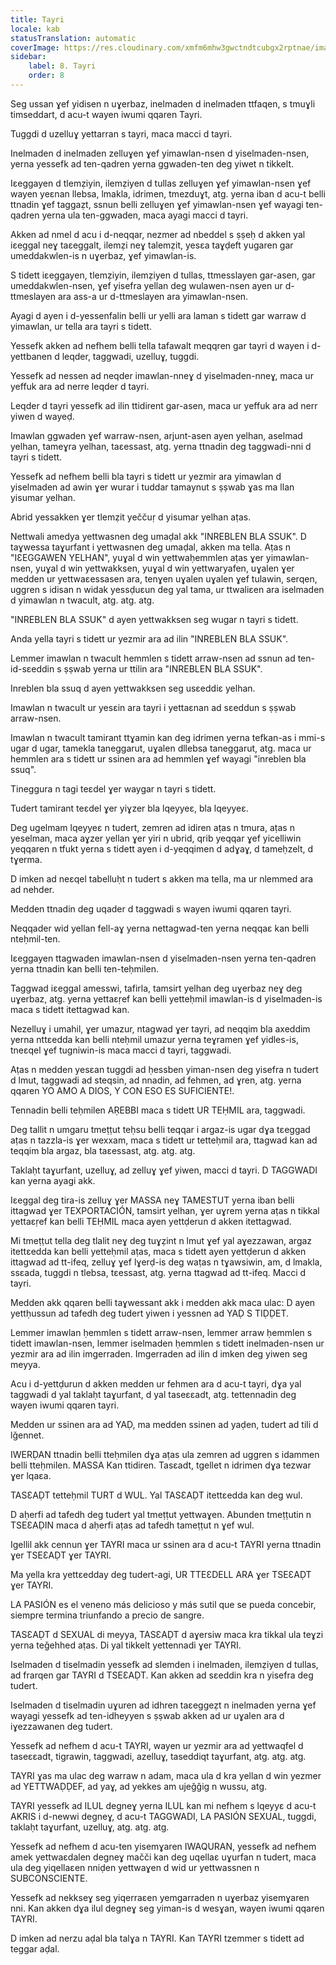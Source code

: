 ```yaml
---
title: Tayri
locale: kab
statusTranslation: automatic
coverImage: https://res.cloudinary.com/xmfm6mhw3gwctndtcubgx2rptnae/image/upload/v1740337243/small_cover_educacion_fundamental_a051170f1c.webp
sidebar:
    label: 8. Tayri
    order: 8
---
```

Seg ussan ɣef yidisen n uɣerbaz, inelmaden d inelmaden ttfaqen, s tmuɣli timseddart, d acu-t wayen iwumi qqaren Tayri.

Tuggdi d uzelluɣ yettarran s tayri, maca macci d tayri.

Inelmaden d inelmaden zelluɣen ɣef yimawlan-nsen d yiselmaden-nsen, yerna yessefk ad ten-qadren yerna ggwaden-ten deg yiwet n tikkelt.

Iɛeggayen d tlemẓiyin, ilemẓiyen d tullas zelluɣen ɣef yimawlan-nsen ɣef wayen yeɛnan llebsa, lmakla, idrimen, tmezduɣt, atg. yerna iban d acu-t belli ttnadin ɣef taggaẓt, ssnun belli zelluɣen ɣef yimawlan-nsen ɣef wayagi ten-qadren yerna ula ten-ggwaden, maca ayagi macci d tayri.

Akken ad nmel d acu i d-neqqar, nezmer ad nbeddel s ṣṣeḥ d akken yal iɛeggal neɣ taɛeggalt, ilemẓi neɣ talemẓit, yesɛa taɣḍeft yugaren gar umeddakwlen-is n uɣerbaz, ɣef yimawlan-is.

S tidett iɛeggayen, tlemẓiyin, ilemẓiyen d tullas, ttmesslayen gar-asen, gar umeddakwlen-nsen, ɣef yisefra yellan deg wulawen-nsen ayen ur d-ttmeslayen ara ass-a ur d-ttmeslayen ara yimawlan-nsen.

Ayagi d ayen i d-yessenfalin belli ur yelli ara laman s tidett gar warraw d yimawlan, ur tella ara tayri s tidett.

Yessefk akken ad nefhem belli tella tafawalt meqqren gar tayri d wayen i d-yettbanen d leqder, taggwadi, uzelluɣ, tuggdi.

Yessefk ad nessen ad neqder imawlan-nneɣ d yiselmaden-nneɣ, maca ur yeffuk ara ad nerre leqder d tayri.

Leqder d tayri yessefk ad ilin ttidirent gar-asen, maca ur yeffuk ara ad nerr yiwen d wayeḍ.

Imawlan ggwaden ɣef warraw-nsen, arjunt-asen ayen yelhan, aselmad yelhan, tameɣra yelhan, taɛessast, atg. yerna ttnadin deg taggwadi-nni d tayri s tidett.

Yessefk ad nefhem belli bla tayri s tidett ur yezmir ara yimawlan d yiselmaden ad awin ɣer wurar i tuddar tamaynut s ṣṣwab ɣas ma llan yisumar yelhan.

Abrid yessakken ɣer tlemẓit yeččuṛ d yisumar yelhan aṭas.

Nettwali amedya yettwasnen deg umaḍal akk "INREBLEN BLA SSUK". D taɣwessa taɣurfant i yettwasnen deg umaḍal, akken ma tella. Aṭas n "IƐEGGAWEN YELHAN", yuɣal d win yettwaḥemmlen aṭas ɣer yimawlan-nsen, yuɣal d win yettwakksen, yuɣal d win yettwaryafen, uɣalen ɣer medden ur yettwaɛessasen ara, tenɣen uɣalen uɣalen ɣef tulawin, serqen, uggren s idisan n widak yessḍuɛun deg yal tama, ur ttwaliɛen ara iselmaden d yimawlan n twacult, atg. atg. atg.

"INREBLEN BLA SSUK" d ayen yettwakksen seg wugar n tayri s tidett.

Anda yella tayri s tidett ur yezmir ara ad ilin "INREBLEN BLA SSUK".

Lemmer imawlan n twacult hemmlen s tidett arraw-nsen ad ssnun ad ten-id-sɛeddin s ṣṣwab yerna ur ttilin ara "INREBLEN BLA SSUK".

Inreblen bla ssuq d ayen yettwakksen seg usɛeddiɛ yelhan.

Imawlan n twacult ur yesɛin ara tayri i yettaɛnan ad sɛeddun s ṣṣwab arraw-nsen.

Imawlan n twacult tamirant ttɣamin kan deg idrimen yerna tefkan-as i mmi-s ugar d ugar, tamekla taneggarut, uɣalen dllebsa taneggarut, atg. maca ur hemmlen ara s tidett ur ssinen ara ad hemmlen ɣef wayagi "inreblen bla ssuq".

Tineggura n tagi teɛdel ɣer waygar n tayri s tidett.

Tudert tamirant teɛdel ɣer yiɣzer bla lqeyyeɛ, bla lqeyyeɛ.

Deg ugelmam lqeyyeɛ n tudert, zemren ad idiren aṭas n tmura, aṭas n yeselman, maca aɣzer yellan ɣer yiri n ubrid, qrib yeqqar ɣef yicelliwin yeqqaren n tfukt yerna s tidett ayen i d-yeqqimen d adɣaɣ, d tameḥzelt, d tɣerma.

D imken ad neɛqel tabelluḥt n tudert s akken ma tella, ma ur nlemmed ara ad nehder.

Medden ttnadin deg uqader d taggwadi s wayen iwumi qqaren tayri.

Neqqader wid yellan fell-aɣ yerna nettagwad-ten yerna neqqaɛ kan belli nteḥmil-ten.

Iɛeggayen ttagwaden imawlan-nsen d yiselmaden-nsen yerna ten-qadren yerna ttnadin kan belli ten-teḥmilen.

Taggwad iɛeggal amesswi, tafirla, tamsirt yelhan deg uɣerbaz neɣ deg uɣerbaz, atg. yerna yettaɛṛef kan belli yetteḥmil imawlan-is d yiselmaden-is maca s tidett itettagwad kan.

Nezelluɣ i umahil, ɣer umazur, ntagwad ɣer tayri, ad neqqim bla axeddim yerna nttɛedda kan belli nteḥmil umazur yerna teɣramen ɣef yidles-is, tneɛqel ɣef tugniwin-is maca macci d tayri, taggwadi.

Aṭas n medden yesɛan tuggdi ad ḥessben yiman-nsen deg yisefra n tudert d lmut, taggwadi ad steqsin, ad nnadin, ad fehmen, ad ɣren, atg. yerna qqaren YO AMO A DIOS, Y CON ESO ES SUFICIENTE!.

Tennadin belli teḥmilen AṚEBBI maca s tidett UR TEḤMIL ara, taggwadi.

Deg tallit n umgaru tmeṭṭut teḥsu belli teqqar i argaz-is ugar dɣa tɛeggad aṭas n tazzla-is ɣer wexxam, maca s tidett ur tetteḥmil ara, ttagwad kan ad teqqim bla argaz, bla taɛessast, atg. atg. atg.

Taklaḥt taɣurfant, uzelluɣ, ad zelluɣ ɣef yiwen, macci d tayri. D TAGGWADI kan yerna ayagi akk.

Iɛeggal deg tira-is zelluɣ ɣer MASSA neɣ TAMESTUT yerna iban belli ittagwad ɣer TEXPORTACIÓN, tamsirt yelhan, ɣer uɣrem yerna aṭas n tikkal yettaɛṛef kan belli TEḤMIL maca ayen yettḍerun d akken itettagwad.

Mi tmeṭṭut tella deg tlalit neɣ deg tuɣẓint n lmut ɣef yal aɣezzawan, argaz itettɛedda kan belli yetteḥmil aṭas, maca s tidett ayen yettḍerun d akken ittagwad ad tt-ifeq, zelluɣ ɣef lɣerḍ-is deg waṭas n tɣawsiwin, am, d lmakla, ssɛada, tuggdi n tlebsa, tɛessast, atg. yerna ttagwad ad tt-ifeq. Macci d tayri.

Medden akk qqaren belli taɣwessant akk i medden akk maca ulac: D ayen yettḥussun ad tafedh deg tudert yiwen i yessnen ad YAḌ S TIḌḌET.

Lemmer imawlan ḥemmlen s tidett arraw-nsen, lemmer arraw ḥemmlen s tidett imawlan-nsen, lemmer iselmaden ḥemmlen s tidett inelmaden-nsen ur yezmir ara ad ilin imgerraden. Imgerraden ad ilin d imken deg yiwen seg meyya.

Acu i d-yettḍurun d akken medden ur fehmen ara d acu-t tayri, dɣa yal taggwadi d yal taklaḥt taɣurfant, d yal taseɛɛadt, atg. tettennadin deg wayen iwumi qqaren tayri.

Medden ur ssinen ara ad YAḌ, ma medden ssinen ad yaḍen, tudert ad tili d lǧennet.

IWERḌAN ttnadin belli tteḥmilen dɣa aṭas ula zemren ad uggren s idammen belli tteḥmilen. MASSA Kan ttidiren. Tasɛadt, tgellet n idrimen dɣa tezwar ɣer lqaɛa.

TASƐAḌT tetteḥmil TURT d WUL. Yal TASƐAḌT itettɛedda kan deg wul.

D aḥerfi ad tafedh deg tudert yal tmeṭṭut yettwaɣen. Abunden tmeṭṭutin n TSEƐAḌIN maca d aḥerfi aṭas ad tafedh tameṭṭut n ɣef wul.

Igellil akk cennun ɣer TAYRI maca ur ssinen ara d acu-t TAYRI yerna ttnadin ɣer TSEƐAḌT ɣer TAYRI.

Ma yella kra yettɛedday deg tudert-agi, UR TTEƐDELL ARA ɣer TSEƐAḌT ɣer TAYRI.

LA PASIÓN es el veneno más delicioso y más sutil que se pueda concebir, siempre termina triunfando a precio de sangre.

TASƐAḌT d SEXUAL di meyya, TASƐAḌT d aɣersiw maca kra tikkal ula teɣzi yerna teǧehhed aṭas. Di yal tikkelt yettennadi ɣer TAYRI.

Iselmaden d tiselmadin yessefk ad slemden i inelmaden, ilemẓiyen d tullas, ad frarqen gar TAYRI d TSEƐAḌT. Kan akken ad sɛeddin kra n yisefra deg tudert.

Iselmaden d tiselmadin uɣuren ad idhren taɛeggeẓt n inelmaden yerna ɣef wayagi yessefk ad ten-idheyyen s ṣṣwab akken ad ur uɣalen ara d iɣezzawanen deg tudert.

Yessefk ad nefhem d acu-t TAYRI, wayen ur yezmir ara ad yettwaqfel d taseɛɛadt, tigrawin, taggwadi, azelluɣ, taseddiqt taɣurfant, atg. atg. atg.

TAYRI ɣas ma ulac deg warraw n adam, maca ula d kra yellan d win yezmer ad YETTWAḌḌEF, ad yaɣ, ad yekkes am ujeǧǧig n wussu, atg.

TAYRI yessefk ad ILUL degneɣ yerna ILUL kan mi nefhem s lqeyyɛ d acu-t AKRIS i d-newwi degneɣ, d acu-t TAGGWADI, LA PASIÓN SEXUAL, tuggdi, taklaḥt taɣurfant, uzelluɣ, atg. atg. atg.

Yessefk ad nefhem d acu-ten yisemɣaren IWAQURAN, yessefk ad nefhem amek yettwaɛdalen degneɣ mačči kan deg uqellaɛ uɣurfan n tudert, maca ula deg yiqellaɛen nniḍen yettwaɣen d wid ur yettwassnen n SUBCONSCIENTE.

Yessefk ad nekkseɣ seg yiqerraɛen yemgarraden n uɣerbaz yisemɣaren nni. Kan akken dɣa ilul degneɣ seg yiman-is d wesɣan, wayen iwumi qqaren TAYRI.

D imken ad nerzu aḍal bla talɣa n TAYRI. Kan TAYRI tzemmer s tidett ad teggar aḍal.

